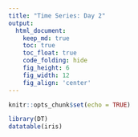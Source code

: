 ```yaml
---
title: "Time Series: Day 2"
output:
  html_document:  
    keep_md: true
    toc: true
    toc_float: true
    code_folding: hide
    fig_height: 6
    fig_width: 12
    fig_align: 'center'
---
```


```r
knitr::opts_chunk$set(echo = TRUE)
```

```r
library(DT)
datatable(iris)
```

